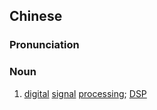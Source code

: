 {{also|数字信号处理}}
==Chinese==
{{zh-forms|s=数字信号处理|type=222}}

===Pronunciation===
{{zh-pron
|m=shùzì xìnhào chǔlǐ
|cat=n
}}

===Noun===
{{zh-noun}}

# [[digital]] [[signal]] [[processing]]; [[DSP]]
